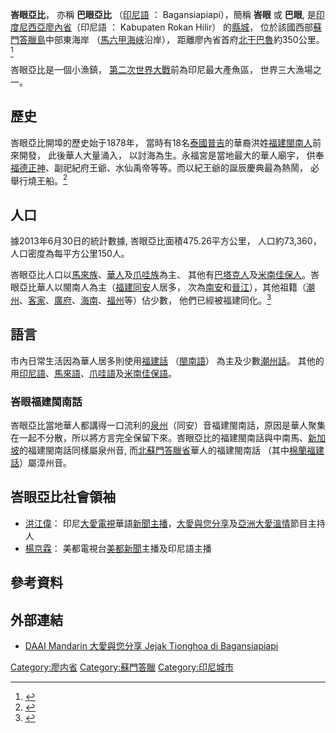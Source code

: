 {{refimprove|time=2015-09-15T06:58:17+00:00}}
{{Infobox settlement
|official_name          = 峇眼亞比 
|native_name          = Bagansiapiapi
|nickname               = 
|motto                  = 
|image_skyline        = Inhokkiong Temple.JPG|
|imagesize            = 
|image_caption        = 永福宮|
|pushpin_map_caption    = 峇眼亞比於印度尼西亞位置圖
|pushpin_map            = Indonesia
|coordinates_region     = ID
|subdivision_type       = 國家
|subdivision_name       = {{IDN}}
|subdivision_type1 = [[印度尼西亞行政區劃|省]]
|subdivision_name1 = [[廖內省|廖內省]]
|area_footnotes          =<ref>BPS-Statistics of Rokan Hilir Regency, (2014), ''Rokan Hilir In Figures'', Page 7</ref>
|area_total_km2           = 475.26
|population_as_of     =  2013年6月30日
|population_footnotes    =<ref>BPS-Statistics of Rokan Hilir Regency, (2014), ''Rokan Hilir In Figures'', Page 61</ref> 
|population_total     = 73,360
|population_density_km2   = 150
|timezone               = [[印度尼西亞時間|WIB]]
|utc_offset             = +7
|timezone_DST           = 
|utc_offset_DST         = 
|latd=2 |latm=9 |lats=28.08 |latNS=N
|longd=100 |longm=48 |longs=58.68 |longEW=E
|coordinates_display    =
|elevation_m            = 
|elevation_ft           = 
|postal_code_type       = 
|postal_code            = 
|area_code              = +62 767
|website                = 
|footnotes              = 
}}
{{Chinese
|t={{linktext|峇|眼|亞|比}} 
|s={{linktext|峇|眼|亚|比}} 
|p=Bāyǎn yǎbǐ
|poj=Bā-gán-ā-pí
|j=baa1 ngaan5 aa3 bei3
}}

'''峇眼亞比'''， 亦稱 '''巴眼亞比''' （[[印尼語|印尼語]] ： Bagansiapiapi），簡稱  '''峇眼''' 或 '''巴眼''', 是[[印度尼西亞|印度尼西亞]][[廖內省|廖內省]]{{link-en|洛江希列縣|Rokan Hilir Regency}}（印尼語 ： Kabupaten Rokan Hilir） 的[[縣城|縣城]]， 位於該國西部[[蘇門答臘島|蘇門答臘島]]中部東海岸 （[[馬六甲海峡|馬六甲海峡]]沿岸）， 距離廖內省首府[[北干巴魯|北干巴魯]]約350公里。<ref>{{cite web|url=http://www.daai.tv/news/international/429869|title=印尼華人足跡|publisher=[[大愛電視|大愛電視]]|author=洪江偉 ，阿格斯|date=2019-10-09|accessdate=2020-02-23|archive-date=2020-02-23|archive-url=https://web.archive.org/web/20200223121829/http://www.daai.tv/news/international/429869|dead-url=no}}</ref>

峇眼亞比是一個小漁鎮， [[第二次世界大戰|第二次世界大戰]]前為印尼最大產魚區， 世界三大漁場之一。

== 歷史 ==
峇眼亞比開埠的歷史始于1878年， 當時有18名[[泰國|泰國]][[普吉|普吉]]的華裔洪姓[[閩南民系|福建閩南人]]前來開發， 此後華人大量涌入， 以討海為生。永福宮是當地最大的華人廟宇， 供奉[[福德正神|福德正神]]、副祀紀府王爺、水仙禹帝等等。而以紀王爺的誕辰慶典最為熱鬧， 必舉行燒王船。<ref>{{Cite web |url=http://ahkew.blogkaki.net/viewblog-48981/ |title=「远赴印尼峇眼亚比」 |access-date=2015-09-15 |archive-date=2020-09-22 |archive-url=https://web.archive.org/web/20200922172402/http://ahkew.blogkaki.net/viewblog-48981/ |dead-url=no }}</ref>

==人口==
據2013年6月30日的統計數據, 峇眼亞比面積475.26平方公里， 人口約73,360， 人口密度為每平方公里150人。

峇眼亞比人口以[[馬來族|馬來族]]、[[華人|華人]]及[[爪哇族|爪哇族]]為主、 其他有[[巴塔克人|巴塔克人]]及[[米南佳保人|米南佳保人]]。峇眼亞比華人以閩南人為主（[[福建|福建]][[同安縣|同安]]人居多， 次為[[南安|南安]]和[[晉江|晉江]]），其他祖籍（[[潮州|潮州]]、[[客家|客家]]、[[廣府|廣府]]、[[海南|海南]]、[[福州|福州]]等）佔少數， 他們已經被福建同化。<ref>{{Cite web |url=http://ahkew.blogkaki.net/2007/08/ |title=「uncle和令君姑」 |access-date=2015-09-15 |archive-date=2020-01-05 |archive-url=https://web.archive.org/web/20200105115156/http://ahkew.blogkaki.net/2007/08/ |dead-url=no }}</ref>

== 語言 ==
市內日常生活因為華人居多則使用[[泉漳話|福建話]] （[[閩南語|閩南語]]） 為主及少數[[潮州話|潮州話]]。 其他的用[[印尼語|印尼語]]、[[馬來語|馬來語]]、[[爪哇語|爪哇語]]及[[米南佳保語|米南佳保語]]。

=== 峇眼福建閩南話 ===
峇眼亞比當地華人都講得一口流利的[[泉州|泉州]]（同安）音福建閩南話，原因是華人聚集在一起不分散，所以將方言完全保留下來。峇眼亞比的福建閩南話與中南馬、[[新加坡|新加坡]]的福建閩南話同樣屬泉州音, 而[[北蘇門答臘省|北蘇門答臘省]]華人的福建閩南話 （其中[[棉蘭福建話|棉蘭福建話]]）屬漳州音。

== 峇眼亞比社會領袖 ==
* [[洪江偉|洪江偉]]： 印尼[[大愛電視|大愛電視]]華語[[新聞主播|新聞主播]]，[[大愛與您分享|大愛與您分享]]及[[亞洲大愛溫情|亞洲大愛溫情]]節目主持人
* [[楊京霖|楊京霖]]： 美都電視台[[美都新聞|美都新聞]]主播及印尼語主播

== 參考資料 ==
{{reflist}}

== 外部連結 ==
*[https://www.youtube.com/watch?v=R4kuNlM96IM&feature=youtu.be DAAI Mandarin 大愛與您分享 Jejak Tionghoa di Bagansiapiapi] {{Wayback|url=https://www.youtube.com/watch?v=R4kuNlM96IM&feature=youtu.be |date=20220224140757 }}

[[Category:廖内省|Category:廖内省]]
[[Category:蘇門答臘|Category:蘇門答臘]]
[[Category:印尼城市|Category:印尼城市]]